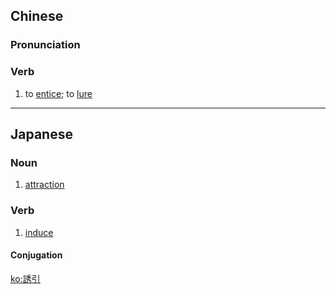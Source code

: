 {{also|诱引}}
==Chinese==
{{zh-forms|s=诱引}}

===Pronunciation===
{{zh-pron
|m=yòuyǐn
|cat=v
}}

===Verb===
{{zh-verb}}

# {{lb|zh|literary}} to [[entice]]; to [[lure]]

----

==Japanese==
{{ja-kanjitab|ゆう|いん|yomi=on}}

===Noun===
{{ja-noun|ゆういん}}

# [[attraction]]

===Verb===
{{ja-verb-suru|tr=trans|ゆういん}}

# [[induce]]

====Conjugation====
{{ja-suru|ゆういん}}

[[ko:誘引]]